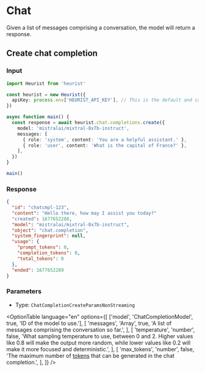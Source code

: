 
# Chat

Given a list of messages comprising a conversation, the model will return a response.

## Create chat completion

### Input

```ts {8-14} copy
import Heurist from 'heurist'

const heurist = new Heurist({
  apiKey: process.env['HEURIST_API_KEY'], // This is the default and can be omitted
})

async function main() {
  const response = await heurist.chat.completions.create({
    model: 'mistralai/mixtral-8x7b-instruct',
    messages: [
      { role: 'system', content: 'You are a helpful assistant.' },
      { role: 'user', content: 'What is the capital of France?' },
    ],
  })
}

main()
```

### Response

```json
{
  "id": "chatcmpl-123",
  "content": "Hello there, how may I assist you today?"
  "created": 1677652288,
  "model": "mistralai/mixtral-8x7b-instruct",
  "object": "chat.completion",
  "system_fingerprint": null,
  "usage": {
    "prompt_tokens": 0,
    "completion_tokens": 0,
    "total_tokens": 0
  },
  "ended": 1677652289
}
```

### Parameters

- Type: `ChatCompletionCreateParamsNonStreaming`

<OptionTable
  language="en"
  options={[
    ['model', 'ChatCompletionModel', true, 'ID of the model to use.'],
    [
      'messages',
      'Array<ChatCompletionMessageParam>',
      true,
      'A list of messages comprising the conversation so far.',
    ],
    [
      'temperature',
      'number',
      false,
      'What sampling temperature to use, between 0 and 2. Higher values like 0.8 will make the output more random, while lower values like 0.2 will make it more focused and deterministic.',
    ],
    [
      'max_tokens',
      'number',
      false,
      'The maximum number of [tokens](/tokenizer) that can be generated in the chat completion.',
    ],
  ]}
/>
